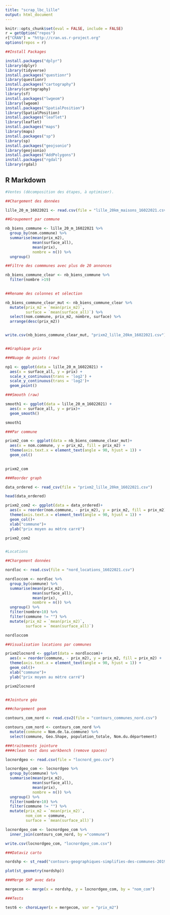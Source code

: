 ```yaml
---
title: "scrap_lbc_lille"
output: html_document
---
```


```r
knitr::opts_chunk$set(eval = FALSE, include = FALSE)
r = getOption("repos")
r["CRAN"] = "http://cran.us.r-project.org"
options(repos = r)

##Install Packages

install.packages("dplyr")
library(dplyr)
library(tidyverse)
install.packages("questionr")
library(questionr)
install.packages("cartography")
library(cartography)
library(sf)
install.packages("lwgeom")
library(lwgeom)
install.packages("SpatialPosition")
library(SpatialPosition)
install.packages("leaflet")
library(leaflet)
install.packages("maps")
library(maps)
install.packages("sp")
library(sp)
install.packages("geojsonio")
library(geojsonio)
install.packages("AddPolygons")
install.packages("rgdal")
library(rgdal)

```

## R Markdown


```r

#Ventes (décomposition des étapes, à optimiser).

##Chargement des données

lille_20_m_16022021 <- read.csv(file = "lille_20km_maisons_16022021.csv")

##Groupement par commune

nb_biens_commune <- lille_20_m_16022021 %>%
  group_by(nom.commune) %>%
  summarise(mean(prix_m2),
            mean(surface_all),
            mean(prix),
            nombre = n()) %>%
  ungroup()

##Filtre des commmunes avec plus de 20 annonces

nb_biens_commune_clear <- nb_biens_commune %>%
  filter(nombre >19)
  

##Rename des colonnes et sélection

nb_biens_commune_clear_mut <- nb_biens_commune_clear %>%
  mutate(prix_m2 = `mean(prix_m2)`,
         surface = `mean(surface_all)`) %>%
  select(nom.commune, prix_m2, nombre, surface) %>%
  arrange(desc(prix_m2))


write.csv(nb_biens_commune_clear_mut, "prixm2_lille_20km_16022021.csv")


##Graphique prix 

###Nuage de points (raw)

np1 <- ggplot(data = lille_20_m_16022021) +
  aes(x = surface_all, y = prix) +
  scale_x_continuous(trans = 'log2') +
  scale_y_continuous(trans = 'log2')+
  geom_point() 

###Smooth (raw)

smooth1 <- ggplot(data = lille_20_m_16022021) +
  aes(x = surface_all, y = prix)+
  geom_smooth()

smooth1 

###Par commune

prixm2_com <- ggplot(data = nb_biens_commune_clear_mut)+
  aes(x = nom.commune, y = prix_m2, fill = prix_m2) +
  theme(axis.text.x = element_text(angle = 90, hjust = 1)) +
  geom_col()
  

prixm2_com

###Reorder graph

data_ordered <- read_csv(file = "prixm2_lille_20km_16022021.csv")

head(data_ordered)

prixm2_com2 <- ggplot(data = data_ordered)+
  aes(x = reorder(nom.commune, - prix_m2), y = prix_m2, fill = prix_m2) +
  theme(axis.text.x = element_text(angle = 90, hjust = 1)) +
  geom_col()+
  xlab("commune")+
  ylab("prix moyen au mètre carré")

prixm2_com2


#Locations

##Chargement données

nordloc <- read.csv(file = "nord_locations_16022021.csv")

nordloccom <- nordloc %>% 
  group_by(commune) %>%
  summarise(mean(prix_m2),
            mean(surface_all),
            mean(prix),
            nombre = n()) %>%
  ungroup() %>%
  filter(nombre>10) %>%
  filter(commune != "") %>%
  mutate(prix_m2 = `mean(prix_m2)`,
         surface = `mean(surface_all)`)

nordloccom

##Visualisation locations par communes

prixm2locnord <- ggplot(data = nordloccom)+
  aes(x = reorder(commune, - prix_m2), y = prix_m2, fill = prix_m2) +
  theme(axis.text.x = element_text(angle = 90, hjust = 1)) +
  geom_col()+
  xlab("commune")+
  ylab("prix moyen au mètre carré")

prixm2locnord


##Jointure géo

###chargement geom

contours_com_nord <- read.csv2(file = "contours_communes_nord.csv")

contours_com_nord <- contours_com_nord %>%
  mutate(commune = Nom.de.la.commune) %>%
  select(commune, Geo.Shape, population_totale, Nom.du.département)

###traitements jointure
####clean text dans workbench (remove spaces)

locnordgeo <- read.csv(file = "locnord_geo.csv")

locnordgeo_com <- locnordgeo %>% 
  group_by(commune) %>%
  summarise(mean(prix_m2),
            mean(surface_all),
            mean(prix),
            nombre = n()) %>%
  ungroup() %>%
  filter(nombre>10) %>%
  filter(commune != "") %>%
  mutate(prix_m2 = `mean(prix_m2)`,
         nom_com = commune,
         surface = `mean(surface_all)`)

locnordgeo_com <- locnordgeo_com %>%
  inner_join(contours_com_nord, by ="commune")

write.csv(locnordgeo_com, "locnordgeo_com.csv")

###Dataviz carto

nordshp <- st_read("contours-geographiques-simplifies-des-communes-2019/")

plot(st_geometry(nordshp))

###Merge SHP avec data

mergecom <- merge(x = nordshp, y = locnordgeo_com, by = "nom_com")

###Tests

test6 <- choroLayer(x = mergecom, var = "prix_m2")
  
  
```
